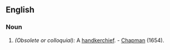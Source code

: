==English==

===Noun===
{{en-noun}}

#''(Obsolete or colloquial):'' A [[handkerchief]]. - [[Chapman]] (1654).